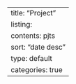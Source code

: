 ---
title: "Project"
listing:
  contents: pjts
  sort: "date desc"
  type: default
  categories: true
---